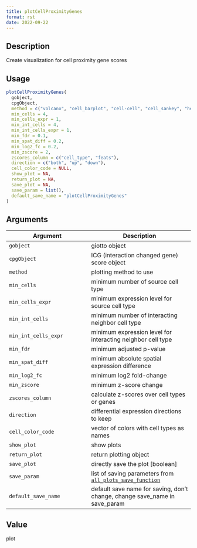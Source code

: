 ```yaml
--- 
title: plotCellProximityGenes 
format: rst 
date: 2022-09-22 
--- 
```


## Description

Create visualization for cell proximity gene scores


## Usage

```r
plotCellProximityGenes(
  gobject,
  cpgObject,
  method = c("volcano", "cell_barplot", "cell-cell", "cell_sankey", "heatmap", "dotplot"),
  min_cells = 4,
  min_cells_expr = 1,
  min_int_cells = 4,
  min_int_cells_expr = 1,
  min_fdr = 0.1,
  min_spat_diff = 0.2,
  min_log2_fc = 0.2,
  min_zscore = 2,
  zscores_column = c("cell_type", "feats"),
  direction = c("both", "up", "down"),
  cell_color_code = NULL,
  show_plot = NA,
  return_plot = NA,
  save_plot = NA,
  save_param = list(),
  default_save_name = "plotCellProximityGenes"
)
```


## Arguments

Argument      |Description
------------- |----------------
`gobject`     |     giotto object
`cpgObject`     |     ICG (interaction changed gene) score object
`method`     |     plotting method to use
`min_cells`     |     minimum number of source cell type
`min_cells_expr`     |     minimum expression level for source cell type
`min_int_cells`     |     minimum number of interacting neighbor cell type
`min_int_cells_expr`     |     minimum expression level for interacting neighbor cell type
`min_fdr`     |     minimum adjusted p-value
`min_spat_diff`     |     minimum absolute spatial expression difference
`min_log2_fc`     |     minimum log2 fold-change
`min_zscore`     |     minimum z-score change
`zscores_column`     |     calculate z-scores over cell types or genes
`direction`     |     differential expression directions to keep
`cell_color_code`     |     vector of colors with cell types as names
`show_plot`     |     show plots
`return_plot`     |     return plotting object
`save_plot`     |     directly save the plot [boolean]
`save_param`     |     list of saving parameters from [`all_plots_save_function`](#allplotssavefunction)
`default_save_name`     |     default save name for saving, don't change, change save_name in save_param


## Value

plot


